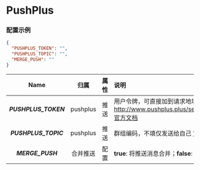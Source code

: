 
<Cards>
  <Card
    title="BARK"
    href="/settings/notify/bark"
  />
  <Card
    title="CoolPush"
    href="/settings/notify/coolpush"
  />
  <Card
    title="钉钉"
    href="/settings/notify/dingtalk"
  />
  <Card
    title="飞书"
    href="/settings/notify/feishu"
  />
  <Card
    title="PushPlus"
    href="/settings/notify/pushplus"
  />
  <Card
    title="Qmsg 酱"
    href="/settings/notify/qmsg"
  />
  <Card
    title="企业微信"
    href="/settings/notify/qywx"
  />
  <Card
    title="Server 酱"
    href="/settings/notify/server"
  />
  <Card
    title="Telegram"
    href="/settings/notify/telegram"
  />
  <Card
    title="Server 酱 TURBO"
    href="/settings/notify/turbo"
  />
</Cards>

# PushPlus

### 配置示例

```json
{
  "PUSHPLUS_TOKEN": "",
  "PUSHPLUS_TOPIC": "",
  "MERGE_PUSH": ""
}
```

|         Name         |   归属   | 属性 | 说明                                                                                                                 |
| :------------------: | :------: | :--: | :------------------------------------------------------------------------------------------------------------------- |
| _**PUSHPLUS_TOKEN**_ | pushplus | 推送 | 用户令牌，可直接加到请求地址后，如：http://www.pushplus.plus/send/{token} [官方文档](https://www.pushplus.plus/doc/) |
| _**PUSHPLUS_TOPIC**_ | pushplus | 推送 | 群组编码，不填仅发送给自己 [官方文档](https://www.pushplus.plus/doc/)                                                |
|   _**MERGE_PUSH**_   | 合并推送 | 配置 | **true**: 将推送消息合并；**false**: 分开推送                                                                        |

